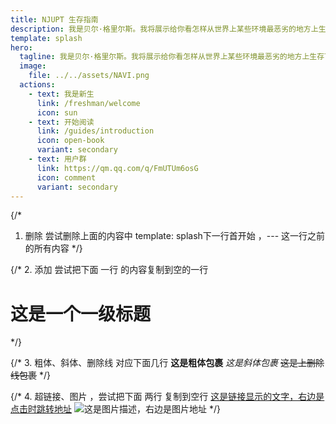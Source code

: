 ```yaml
---
title: NJUPT 生存指南
description: 我是贝尔·格里尔斯。我将展示给你看怎样从世界上某些环境最恶劣的地方上生存下来。
template: splash
hero:
  tagline: 我是贝尔·格里尔斯。我将展示给你看怎样从世界上某些环境最恶劣的地方上生存下来。
  image:
    file: ../../assets/NAVI.png
  actions:
    - text: 我是新生
      link: /freshman/welcome
      icon: sun
    - text: 开始阅读
      link: /guides/introduction
      icon: open-book
      variant: secondary
    - text: 用户群
      link: https://qm.qq.com/q/FmUTUm6osG
      icon: comment
      variant: secondary
---
```


{/*
1. 删除
尝试删除上面的内容中 template: splash下一行首开始 ，--- 这一行之前的所有内容
*/}

{/*
2. 添加 尝试把下面 一行 的内容复制到空的一行
# 这是一个一级标题
*/}



{/*
3. 粗体、斜体、删除线 对应下面几行
**这是粗体包裹**
*这是斜体包裹*
~~这是上删除线包裹~~
*/}


{/*
4. 超链接、图片 ，尝试把下面 两行 复制到空行
[这是链接显示的文字，右边是点击时跳转地址](https://njuptnavi.top/)
![这是图片描述，右边是图片地址](https://njuptnavi.top/_astro/logo_2.AeHGjM4q.png)
*/}
